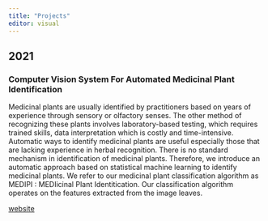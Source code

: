 ```yaml
---
title: "Projects"
editor: visual
---
```


## 2021

### Computer Vision System For Automated Medicinal Plant Identification

Medicinal plants are usually identified by practitioners based on years of experience through sensory or olfactory senses. The other method of recognizing these plants involves laboratory-based testing, which requires trained skills, data interpretation which is costly and time-intensive. Automatic ways to identify medicinal plants are useful especially those that are lacking experience in herbal recognition. There is no standard mechanism in identification of medicinal plants. Therefore, we introduce an automatic approach based on statistical machine learning to identify medicinal plants. We refer to our medicinal plant classification algorithm as MEDIPI : MEDIicinal Plant Identitication. Our classification algorithm operates on the features extracted from the image leaves.

[website](https://thiyanga.netlify.app/project/medlea/)
